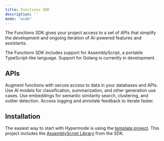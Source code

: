 ```yaml
---
title: Functions SDK
description: ''
mode: "wide"
---
```


The Functions SDK gives your project access to a set of APIs that simplify the development and ongoing iteration of AI-powered features and assistants.

<Note>The Functions SDK includes support for AssemblyScript, a portable TypeScript-like language. Support for Golang is currently in development.</Note>

## APIs

<CardGroup cols={2}>
  <Card
    title="Connection"
    icon="server"
    href="/sdk/connection"
  >
    Augment functions with secure access to data in your databases and APIs.
  </Card>
  <Card
    title="Inference"
    icon="message-plus"
    href="/sdk/inference"
  >
    Use AI models for classification, summarization, and other generation use cases.
  </Card>
  <Card
    title="Search"
    icon="searchengin"
    href="/sdk/search"
  >
    Use embeddings for semantic similarity search, clustering, and outlier detection.
  </Card>
  <Card
    title="Console"
    icon="browsers"
    href="/sdk/console"
  >
    Access logging and annotate feedback to iterate faster.
  </Card>
</CardGroup>

## Installation

The easiest way to start with Hypermode is using the [template project](https://github.com/gohypermode/template-project). This project includes the [AssemblyScript Library](https://www.npmjs.com/package/@hypermode/functions-as) from the SDK.